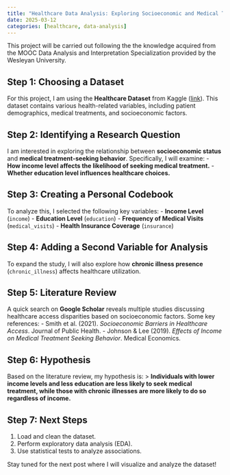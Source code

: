 ```yaml
---
title: "Healthcare Data Analysis: Exploring Socioeconomic and Medical Treatment Seeking"
date: 2025-03-12
categories: [healthcare, data-analysis]
---
```

This project will be carried out following the the knowledge acquired from the MOOC Data Analysis and Interpretation Specialization provided
by the Wesleyan University.

## **Step 1: Choosing a Dataset**
For this project, I am using the **Healthcare Dataset** from Kaggle ([link](https://www.kaggle.com/datasets/prasad22/healthcare-dataset)). This dataset contains various health-related variables, including patient demographics, medical treatments, and socioeconomic factors.

## **Step 2: Identifying a Research Question**
I am interested in exploring the relationship between **socioeconomic status** and **medical treatment-seeking behavior**. Specifically, I will examine:
- **How income level affects the likelihood of seeking medical treatment.**
- **Whether education level influences healthcare choices.**

## **Step 3: Creating a Personal Codebook**
To analyze this, I selected the following key variables:
- **Income Level** (`income`)
- **Education Level** (`education`)
- **Frequency of Medical Visits** (`medical_visits`)
- **Health Insurance Coverage** (`insurance`)

## **Step 4: Adding a Second Variable for Analysis**
To expand the study, I will also explore how **chronic illness presence** (`chronic_illness`) affects healthcare utilization.

## **Step 5: Literature Review**
A quick search on **Google Scholar** reveals multiple studies discussing healthcare access disparities based on socioeconomic factors. Some key references:
- Smith et al. (2021). *Socioeconomic Barriers in Healthcare Access*. Journal of Public Health.
- Johnson & Lee (2019). *Effects of Income on Medical Treatment Seeking Behavior*. Medical Economics.

## **Step 6: Hypothesis**
Based on the literature review, my hypothesis is:
> **Individuals with lower income levels and less education are less likely to seek medical treatment, while those with chronic illnesses are more likely to do so regardless of income.**

## **Step 7: Next Steps**
1. Load and clean the dataset.
2. Perform exploratory data analysis (EDA).
3. Use statistical tests to analyze associations.

Stay tuned for the next post where I will visualize and analyze the dataset!